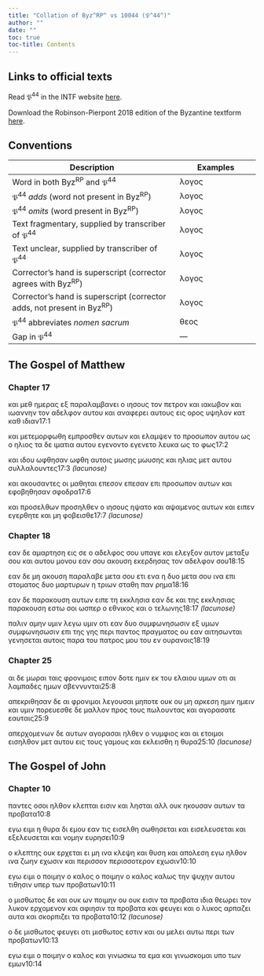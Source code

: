 ```yaml
---
title: "Collation of Byz^RP^ vs 10044 (𝔓^44^)"
author: ""
date: ""
toc: true
toc-title: Contents
---
```


::: {.callout-note appearance="minimal" icon="false" collapse="true"}
# Links to official texts

Read 𝔓^44^ in the INTF website [here](https://ntvmr.uni-muenster.de/manuscript-workspace?docID=10044).

Download the Robinson-Pierpont 2018 edition of the Byzantine textform [here](https://web.archive.org/web/20210413060536/https://byzantinetext.com/wp-content/uploads/2021/03/robinson-pierpont-2018-gnt-edition.pdf).


:::


::: {.callout-note appearance="minimal" icon="false" collapse="true"}
# Conventions

| Description                                                              	| Examples                           	|
|--------------------------------------------------------------------------	|------------------------------------	|
| Word in both Byz^RP^ and 𝔓^44^                                   	| λογος                              	|
| 𝔓^44^ *adds* (word not present in Byz^RP^)                       	| [λογος]{.greek-added}            	|
| 𝔓^44^ *omits* (word present in Byz^RP^)                          	| [λογος]{.greek-omitted}          	|
| Text fragmentary, supplied by transcriber of 𝔓^44^               	| [λογος]{.greek-supplied}         	|
| Text unclear, supplied by transcriber of 𝔓^44^                   	| [λογος]{.unclear}                	|
| Corrector's hand is superscript (corrector agrees with Byz^RP^)          	| [λογος]{.corr}                   	|
| Corrector's hand is superscript (corrector adds, not present in Byz^RP^) 	| [[λογος]{.corr}]{.greek-added} 	|
| 𝔓^44^ abbreviates *nomen sacrum*                                 	| [θεος]{.greek-abbr}            	|
| Gap in 𝔓^44^                                                     	| [―]{.gap}                        	|
:::

## The Gospel of Matthew

### Chapter 17

[και]{.greek-supplied} [μεθ]{.greek-supplied} [ημε]{.greek-supplied}ρας εξ παρ[α]{.unclear}λ[αμβανει]{.greek-supplied} [ο]{.greek-supplied} [ιησους]{.greek-abbr} [τον]{.greek-supplied} [π]{.unclear}ετρον και ιακωβον [κα]{.unclear}[ι]{.greek-supplied} [ιωαννην]{.greek-supplied} [τον]{.greek-supplied} [α]{.unclear}δελφον αυτου κα[ι]{.unclear} [αν]{.unclear}[αφερει]{.greek-supplied} [αυτους]{.greek-supplied} εις ορο[ς]{.unclear} [υ]{.unclear}[ψ]{.greek-supplied}[ηλ]{.unclear}ον [κατ]{.greek-omitted} [[κα]{.unclear}θ]{.greek-added} ι[διαν]{.greek-supplied}[17:1]{.aside}

[και]{.greek-supplied} [μετεμ]{.greek-supplied}[ο]{.unclear}ρφω[θ]{.unclear}[η]{.greek-supplied} [εμ]{.greek-supplied}[πρ]{.unclear}οσθεν [αυτων]{.greek-supplied} [και]{.greek-supplied} [ελα]{.greek-supplied}[μ]{.greek-supplied}[ψεν]{.unclear} [το]{.greek-supplied} [προσω]{.greek-supplied}[π]{.unclear}ον αυτ[ο]{.unclear}[υ]{.greek-supplied} [ως]{.greek-supplied} [ο]{.greek-supplied} [ηλιος]{.greek-supplied} [τα]{.greek-supplied} [δε]{.greek-supplied} [ιματια]{.greek-supplied} [αυτου]{.greek-supplied} [εγενοντο]{.greek-omitted} [[ε]{.unclear}γενε[το]{.greek-supplied}]{.greek-added} [λευκα]{.greek-supplied} [ως]{.greek-supplied} [το]{.greek-supplied} [φως]{.greek-supplied}[17:2]{.aside}

[και]{.greek-supplied} [ιδου]{.greek-supplied} [ωφθησαν]{.greek-omitted} [[ω]{.greek-supplied}[φ]{.unclear}θη]{.greek-added} [α]{.unclear}[υτοις]{.greek-supplied} [μωσης]{.greek-omitted} [[μωυσης]{.greek-supplied}]{.greek-added} [και]{.greek-supplied} [ηλιας]{.greek-omitted} [μετ]{.greek-omitted} [αυτου]{.greek-omitted} [συλλαλουντες]{.greek-omitted}[[17:3 *(lacunose)*]{.lacunose}]{.aside}

[και]{.greek-omitted} [ακουσαντες]{.greek-omitted} [οι]{.greek-supplied} [μαθηται]{.greek-supplied} [επεσον]{.greek-omitted} [[επεσαν]{.greek-supplied}]{.greek-added} [επι]{.greek-supplied} [προσ]{.greek-supplied}[ωπ]{.unclear}[ον]{.greek-supplied} [αυτων]{.greek-supplied} [και]{.greek-supplied} [εφοβηθησαν]{.greek-supplied} [σφοδρα]{.greek-supplied}[17:6]{.aside}

[κ]{.greek-supplied}αι [προσελθων]{.greek-omitted} [π[ροσηλθεν]{.greek-supplied}]{.greek-added} [ο]{.greek-supplied} [ιησους]{.greek-abbr} [ηψατο]{.greek-omitted} [[και]{.greek-supplied}]{.greek-added} [[αψαμενος]{.greek-supplied}]{.greek-added} [αυτων]{.greek-supplied} [και]{.greek-omitted} [ειπ]{.greek-supplied}[ε]{.unclear}ν [ε]{.unclear}[γερθητε]{.greek-supplied} [και]{.greek-omitted} [μη]{.greek-omitted} [φοβεισθε]{.greek-omitted}[[17:7 *(lacunose)*]{.lacunose}]{.aside}

### Chapter 18

[εαν]{.greek-omitted} [δε]{.greek-omitted} [αμαρτηση]{.greek-omitted} [εις]{.greek-omitted} [σε]{.greek-omitted} [ο]{.greek-omitted} [αδελφος]{.greek-omitted} [σου]{.greek-omitted} [υπαγε]{.greek-omitted} [και]{.greek-omitted} [ελεγξον]{.greek-omitted} [αυτον]{.greek-omitted} [μετα]{.greek-supplied}[ξυ]{.greek-supplied} [σου]{.greek-supplied} [κ]{.greek-supplied}[αι]{.unclear} [αυτ]{.unclear}ου [μονου]{.greek-supplied} [εαν]{.greek-supplied} [σου]{.greek-supplied} [ακουση]{.greek-supplied} [εκερδη]{.greek-supplied}σας τον [αδ]{.unclear}ελ[φ]{.unclear}[ον]{.greek-supplied} [σου]{.greek-supplied}[18:15]{.aside}

[εαν]{.greek-supplied} [δε]{.greek-supplied} [μη]{.greek-supplied} [ακουσ]{.greek-supplied}η παρα[λ]{.unclear}αβε [μετα]{.greek-omitted} [σου]{.greek-omitted} ετι ε[να]{.greek-supplied} [η]{.greek-supplied} [δυο]{.greek-supplied} [[μετα]{.greek-supplied}]{.greek-added} [[σου]{.greek-supplied}]{.greek-added} [ινα]{.greek-supplied} [επι]{.greek-supplied} [στομα]{.greek-supplied}[τ]{.unclear}ος δυ[ο]{.greek-supplied} [μαρτυρων]{.greek-supplied} [η]{.greek-supplied} [τριων]{.greek-supplied} [σταθη]{.greek-supplied} [παν]{.greek-supplied} [ρ]{.greek-supplied}ημα[18:16]{.aside}

εα[ν]{.unclear} [δε]{.greek-supplied} [παρακουση]{.greek-supplied} [αυ]{.greek-supplied}[των]{.greek-supplied} [ειπε]{.greek-supplied} [τη]{.greek-supplied} [ε]{.greek-supplied}[κ]{.unclear}κλησ[ια]{.unclear} [εαν]{.greek-supplied} [δε]{.greek-supplied} [και]{.greek-supplied} [της]{.greek-supplied} [εκ]{.greek-supplied}[κλησιας]{.greek-supplied} [πα]{.greek-supplied}[ρακο]{.unclear}[υση]{.greek-supplied} [εστω]{.greek-supplied} [σοι]{.greek-supplied} [ωσπερ]{.greek-supplied} [ο]{.greek-omitted} [εθνικος]{.greek-omitted} [και]{.greek-omitted} [ο]{.greek-omitted} [τελωνης]{.greek-omitted}[[18:17 *(lacunose)*]{.lacunose}]{.aside}

[παλιν]{.greek-omitted} [αμην]{.greek-supplied} [[υμιν]{.greek-supplied}]{.greek-added} [λε]{.greek-supplied}[γω]{.unclear} [υμιν]{.greek-omitted} [οτι]{.greek-supplied} [εα]{.greek-supplied}[ν]{.unclear} δυο [συμ[φωνησωσιν]{.greek-supplied}]{.greek-added} [εξ]{.greek-added} υ[μ]{.unclear}[ων]{.greek-supplied} [συμφωνησωσιν]{.greek-omitted} [επι]{.greek-supplied} [της]{.greek-supplied} [γ]{.unclear}ης π[ε]{.unclear}[ρι]{.greek-supplied} [παντος]{.greek-supplied} [π]{.greek-supplied}ραγματ[ος]{.greek-supplied} [ου]{.greek-supplied} [εαν]{.greek-supplied} [α]{.greek-supplied}ιτη[σ]{.unclear}[ων]{.greek-supplied}[ται]{.greek-supplied} [γ]{.greek-supplied}ενησεται αυ[τοις]{.greek-supplied} [παρα]{.greek-supplied} [του]{.greek-supplied} [[πατρος]{.greek-abbr}]{.greek-supplied} [μου]{.greek-omitted} [του]{.greek-omitted} [εν]{.greek-omitted} [ουρανοις]{.greek-omitted}[18:19]{.aside}

### Chapter 25

[αι]{.greek-omitted} [δε]{.greek-omitted} [μωραι]{.greek-omitted} [ταις]{.greek-omitted} [φρονιμοις]{.greek-omitted} [ειπον]{.greek-omitted} [δοτε]{.greek-omitted} [ημιν]{.greek-supplied} [εκ]{.greek-supplied} [του]{.greek-supplied} [ελα]{.greek-supplied}[ι]{.unclear}ου υμων [οτ]{.greek-supplied}[ι]{.unclear} [αι]{.unclear} [λαμπαδες]{.greek-supplied} [ημων]{.greek-supplied} σβεννυνται[25:8]{.aside}

α[π]{.unclear}ε[κριθησαν]{.greek-supplied} [δε]{.greek-supplied} [αι]{.greek-supplied} φρονιμ[οι]{.unclear} λεγου[σ]{.unclear}αι [μηποτε]{.greek-supplied} [ουκ]{.greek-omitted} [[ου]{.greek-supplied}]{.greek-added} [[μη]{.greek-supplied}]{.greek-added} [αρκεσ]{.greek-supplied}η [ημιν]{.greek-omitted} [ημ[ε]{.unclear}ι[ν]{.greek-supplied}]{.greek-added} [και]{.greek-supplied} υμιν [πορευεσθε]{.greek-supplied} [δε]{.greek-omitted} [μα]{.greek-supplied}[λ]{.unclear}λον π[ρος]{.greek-supplied} [τους]{.greek-supplied} [πωλουν]{.greek-supplied}[τας]{.greek-supplied} [και]{.greek-supplied} [αγορασ]{.greek-supplied}ατε εα[υταις]{.greek-supplied}[25:9]{.aside}

[απερχομε]{.greek-supplied}[νων]{.greek-supplied} [δε]{.greek-supplied} [αυτων]{.greek-supplied} [α]{.greek-supplied}[γορα]{.unclear}[σαι]{.greek-supplied} [ηλθεν]{.greek-supplied} [ο]{.greek-supplied} [νυμφι]{.greek-supplied}[ος]{.greek-supplied} [και]{.greek-omitted} [αι]{.greek-omitted} [ετοιμοι]{.greek-omitted} [εισηλθον]{.greek-omitted} [μετ]{.greek-omitted} [αυτου]{.greek-omitted} [εις]{.greek-omitted} [τους]{.greek-omitted} [γαμους]{.greek-omitted} [και]{.greek-omitted} [εκλεισθη]{.greek-omitted} [η]{.greek-omitted} [θυρα]{.greek-omitted}[[25:10 *(lacunose)*]{.lacunose}]{.aside}

## The Gospel of John

### Chapter 10

[παντες]{.greek-omitted} [οσοι]{.greek-omitted} [ηλθον]{.greek-omitted} [κλεπται]{.greek-omitted} [εισιν]{.greek-omitted} [και]{.greek-omitted} [λησται]{.greek-omitted} [αλλ]{.greek-omitted} [ουκ]{.greek-omitted} [ηκουσαν]{.greek-omitted} [αυ]{.greek-supplied}[των]{.greek-supplied} [τα]{.greek-supplied} [π]{.unclear}ρο[βατα]{.greek-supplied}[10:8]{.aside}

[εγω]{.greek-supplied} [ειμι]{.greek-supplied} [η]{.greek-supplied} [θυρα]{.greek-supplied} [δι]{.greek-supplied} [εμο]{.greek-supplied}[υ]{.unclear} ε[α]{.unclear}[ν]{.greek-supplied} [τις]{.greek-supplied} [εισελθη]{.greek-supplied} [σωθη]{.greek-supplied}[σεται]{.greek-supplied} [και]{.greek-omitted} [εισελευσεται]{.greek-omitted} [και]{.greek-omitted} [εξελευσεται]{.greek-omitted} [και]{.greek-omitted} [νομην]{.greek-omitted} [ευρησει]{.greek-omitted}[10:9]{.aside}

[ο]{.greek-omitted} [κλεπτης]{.greek-omitted} [ουκ]{.greek-omitted} [ερχεται]{.greek-omitted} [ει]{.greek-omitted} [μη]{.greek-omitted} [ινα]{.greek-omitted} [κλεψη]{.greek-omitted} [και]{.greek-omitted} [θυση]{.greek-omitted} [και]{.greek-omitted} [απολεση]{.greek-supplied} [εγω]{.greek-supplied} [ηλ]{.greek-supplied}θ[ο]{.greek-supplied}[ν]{.unclear} ινα [ζωην]{.greek-supplied} [εχωσιν]{.greek-supplied} [κ]{.greek-supplied}[α]{.unclear}ι [περισσον]{.greek-omitted} [περ[ι]{.unclear}σσο[τερ]{.unclear}ον]{.greek-added} [ε]{.unclear}[χω]{.greek-supplied}[σιν]{.greek-supplied}[10:10]{.aside}

[εγω]{.greek-supplied} [ε]{.greek-supplied}[ιμ]{.unclear}ι ο π[οιμην]{.greek-supplied} [ο]{.greek-supplied} [καλος]{.greek-supplied} [ο]{.greek-supplied} [ποιμην]{.greek-supplied} [ο]{.greek-supplied} [καλος]{.greek-omitted} [[κ]{.unclear}αλως]{.greek-added} [την]{.greek-supplied} [ψυχην]{.greek-supplied} [αυ]{.greek-supplied}[του]{.greek-supplied} [τιθησιν]{.greek-supplied} [υπ]{.greek-supplied}[ερ]{.unclear} τ[ω]{.unclear}[ν]{.greek-supplied} [προβατων]{.greek-supplied}[10:11]{.aside}

[ο]{.greek-omitted} [μισθωτος]{.greek-omitted} [δε]{.greek-omitted} [και]{.greek-omitted} [ουκ]{.greek-omitted} [ων]{.greek-omitted} [ποιμην]{.greek-omitted} [ου]{.greek-omitted} [ουκ]{.greek-omitted} [εισιν]{.greek-omitted} [τα]{.greek-omitted} [προβατα]{.greek-omitted} [ιδια]{.greek-omitted} [θεωρει]{.greek-omitted} [τον]{.greek-omitted} [λυκον]{.greek-omitted} [ερχομενον]{.greek-omitted} [και]{.greek-omitted} [αφιησιν]{.greek-omitted} [τα]{.greek-omitted} [προβατα]{.greek-omitted} [και]{.greek-omitted} [φευγει]{.greek-omitted} [και]{.greek-omitted} [ο]{.greek-omitted} [λυκος]{.greek-omitted} αρπα[ζει]{.greek-supplied} [αυτα]{.greek-supplied} [κ]{.greek-supplied}[α]{.unclear}[ι]{.greek-supplied} [σκορπιζει]{.greek-supplied} [τα]{.greek-omitted} [προβατα]{.greek-omitted}[[10:12 *(lacunose)*]{.lacunose}]{.aside}

[ο]{.greek-omitted} [δε]{.greek-omitted} [μισθωτος]{.greek-omitted} [φευγει]{.greek-omitted} [οτι]{.greek-supplied} [μ]{.greek-supplied}ισθ[ω]{.unclear}[τος]{.greek-supplied} [εστιν]{.greek-supplied} κα[ι]{.greek-supplied} [ου]{.greek-supplied} [μελει]{.greek-supplied} [αυτω]{.greek-supplied} [περι]{.greek-supplied} [των]{.greek-supplied} [προβα]{.greek-supplied}[τ]{.unclear}ων[10:13]{.aside}

εγω [ε]{.unclear}[ιμι]{.greek-supplied} [ο]{.greek-supplied} [ποι]{.greek-supplied}[μην]{.greek-supplied} [ο]{.greek-supplied} [καλος]{.greek-supplied} [κα]{.greek-supplied}[ι]{.unclear} γινωσκω [τα]{.greek-supplied} [εμα]{.greek-supplied} [και]{.greek-supplied} [γινωσκομαι]{.greek-omitted} [υπο]{.greek-omitted} [των]{.greek-omitted} [εμων]{.greek-omitted}[10:14]{.aside}

